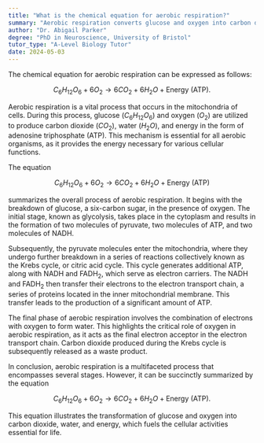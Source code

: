 ```yaml
---
title: "What is the chemical equation for aerobic respiration?"
summary: "Aerobic respiration converts glucose and oxygen into carbon dioxide, water, and energy (ATP), represented by the equation: C6H12O6 + 6O2 → 6CO2 + 6H2O + Energy."
author: "Dr. Abigail Parker"
degree: "PhD in Neuroscience, University of Bristol"
tutor_type: "A-Level Biology Tutor"
date: 2024-05-03
---
```


The chemical equation for aerobic respiration can be expressed as follows:

$$
C_6H_{12}O_6 + 6O_2 \rightarrow 6CO_2 + 6H_2O + \text{Energy (ATP)}.
$$

Aerobic respiration is a vital process that occurs in the mitochondria of cells. During this process, glucose ($C_6H_{12}O_6$) and oxygen ($O_2$) are utilized to produce carbon dioxide ($CO_2$), water ($H_2O$), and energy in the form of adenosine triphosphate (ATP). This mechanism is essential for all aerobic organisms, as it provides the energy necessary for various cellular functions.

The equation 

$$
C_6H_{12}O_6 + 6O_2 \rightarrow 6CO_2 + 6H_2O + \text{Energy (ATP)}
$$ 

summarizes the overall process of aerobic respiration. It begins with the breakdown of glucose, a six-carbon sugar, in the presence of oxygen. The initial stage, known as glycolysis, takes place in the cytoplasm and results in the formation of two molecules of pyruvate, two molecules of ATP, and two molecules of NADH.

Subsequently, the pyruvate molecules enter the mitochondria, where they undergo further breakdown in a series of reactions collectively known as the Krebs cycle, or citric acid cycle. This cycle generates additional ATP, along with NADH and FADH$_2$, which serve as electron carriers. The NADH and FADH$_2$ then transfer their electrons to the electron transport chain, a series of proteins located in the inner mitochondrial membrane. This transfer leads to the production of a significant amount of ATP.

The final phase of aerobic respiration involves the combination of electrons with oxygen to form water. This highlights the critical role of oxygen in aerobic respiration, as it acts as the final electron acceptor in the electron transport chain. Carbon dioxide produced during the Krebs cycle is subsequently released as a waste product.

In conclusion, aerobic respiration is a multifaceted process that encompasses several stages. However, it can be succinctly summarized by the equation 

$$
C_6H_{12}O_6 + 6O_2 \rightarrow 6CO_2 + 6H_2O + \text{Energy (ATP)}.
$$ 

This equation illustrates the transformation of glucose and oxygen into carbon dioxide, water, and energy, which fuels the cellular activities essential for life.
    